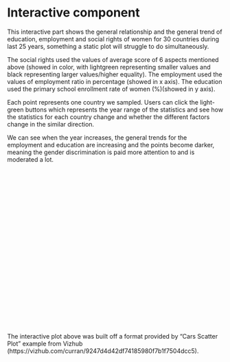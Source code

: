 # Interactive component

This interactive part shows the general relationship and the general trend of education, employment and social rights of women for 30 countries during last 25 years, something a static plot will struggle to do simultaneously.

The social rights used the values of average score of 6 aspects mentioned above (showed in color, with lightgreen representing smaller values and black representing larger values/higher equality). The employment used the values of employment ratio in percentage (showed in x axis). The education used the primary school enrollment rate of women (%)(showed in y axis).

Each point represents one country we sampled. Users can click the light-green buttons which represents the year range of the statistics and see how the statistics for each country change and whether the different factors change in the similar direction.
  
We can see when the year increases, the general trends for the employment and education are increasing and the points become darker, meaning the gender discrimination is paid more attention to and is moderated a lot.  

<script src="https://d3js.org/d3.v6.js"></script>
<svg width="688" height="500"></svg>

<script> 

  const svg = d3.select('svg');
  const width = +svg.attr('width');
  const height = +svg.attr('height');

  const render = data_1 => {
    const title = 'Social, Educational, and Employment Trends';
    const xValue_1 = d => d.emp1;
    const yValue_1 = d => d.educ1;
    const xValue_2 = d => d.emp2;
    const yValue_2 = d => d.educ2;
    const xValue_3 = d => d.emp3;
    const yValue_3 = d => d.educ3;
    const xValue_4 = d => d.emp4;
    const yValue_4 = d => d.educ4;
    const xValue_5 = d => d.emp5;
    const yValue_5 = d => d.educ5;
    const rValue_1 = d => d.Score1;
    const rValue_2 = d => d.Score2;
    const rValue_3 = d => d.Score3;
    const rValue_4 = d => d.Score4;
    const rValue_5 = d => d.Score5;
    const xAxisLabel = 'Employment';
    const yAxisLabel = 'Education';
    const circleRadius = 10;
    const margin = { top: 60, right: 40, bottom: 175, left: 150 };
    const innerWidth = width - margin.left - margin.right;
    const innerHeight = height - margin.top - margin.bottom;
    const xScale = d3.scaleLinear()
      .domain([40, 100])
      .range([0, innerWidth])
      .nice();
    const yScale = d3.scaleLinear()
      .domain([20, 180])
      .range([innerHeight, 0])
      .nice();
    const compute = d3.interpolate('lightgreen', 'black')
    const linear = d3.scaleLinear().domain([0.46, 1]).range([0, 1])
  	const myColor = d3.scaleLinear().domain([0.3, 1])
    	.range(["black", "green"]);
    const g = svg.append('g')
      .attr('transform', `translate(${margin.left},${margin.top})`);
    const xAxis = d3.axisBottom(xScale)
      .tickSize(-innerHeight)
      .tickPadding(15);
    const yAxis = d3.axisLeft(yScale)
      .tickSize(-innerWidth)
      .tickPadding(10);
    const yAxisG = g.append('g').call(yAxis);
    yAxisG.selectAll('.domain').remove();
    yAxisG.append('text')
        .attr('class', 'axis-label')
        .attr('y', -93)
        .attr('x', -innerHeight / 2)
        .attr('fill', 'black')
        .attr('transform', `rotate(-90)`)
        .attr('text-anchor', 'middle')
        .text(yAxisLabel);
    const xAxisG = g.append('g').call(xAxis)
      .attr('transform', `translate(0,${innerHeight})`);
    xAxisG.select('.domain').remove();
    xAxisG.append('text')
        .attr('class', 'axis-label')
        .attr('y', 75)
        .attr('x', innerWidth / 2)
        .attr('fill', 'black')
        .text(xAxisLabel);
    g.selectAll('circle').data(data_1)
      .enter().append('circle')
        .attr('cy', d => yScale(yValue_1(d)))
        .attr('cx', d => xScale(xValue_1(d)))
        .attr('r',  d => circleRadius)
    		.attr('fill', d => compute(linear(rValue_1(d))));
    g.append('text')
        .attr('class', 'title')
        .attr('y', -10)
        .text(title);

  var object_dataset = [
    {cx: 43, cy: 450, text: `1995-1999`,no:"r1"},
    {cx: 172, cy: 450, text: `2000-2004`,no:"r2"},
    {cx: 301, cy: 450, text: `2005-2009`,no:"r3"},
    {cx: 430, cy: 450, text: `2010-2014`,no:"r4"},
    {cx: 559, cy: 450, text: `2015-2019`,no:"r5"},
    ];

  svg.selectAll('rect').data(object_dataset)
    .enter().append('rect')
      .attr('x', d => d.cx + 50)
      .attr('y', d => d.cy - 30)
      .attr('width', 86)
      .attr('height', 50)
      .attr('fill', 'lightgreen')
      .attr('id', d => d.no);

  svg.select("rect#r2").on("click",function(data_1){
    svg.selectAll("rect").attr("fill","lightgreen")
    svg.select("rect#r2").attr("fill","green")
        svg.selectAll("circle").transition()
        .duration(2000)
        .attr('cy', d => yScale(yValue_2(d)))
        .attr('cx', d => xScale(xValue_2(d)))
        .attr('r',  d => circleRadius)
        .attr('fill', "red")
        .attr('fill', d => compute(linear(rValue_2(d))))})
      ;
          
  svg.select("rect#r1").on("click",function(data_1){
    svg.selectAll("rect").attr("fill","lightgreen")
    svg.select("rect#r1").attr("fill","green")
    svg.selectAll("circle").transition()
    .duration(2000)
    .attr('cy', d => yScale(yValue_1(d)))
    .attr('cx', d => xScale(xValue_1(d)))
    .attr('r',  d => circleRadius)
    .attr('fill', "red")
    .attr('fill', d => compute(linear(rValue_1(d))))})
  ;
          
  svg.select("rect#r3").on("click",function(data_1){
    svg.selectAll("rect").attr("fill","lightgreen")
    svg.select("rect#r3").attr("fill","green")
    svg.selectAll("circle").transition()
    .duration(2000)
    .attr('cy', d => yScale(yValue_3(d)))
    .attr('cx', d => xScale(xValue_3(d)))
    .attr('r',  d => circleRadius)
    .attr('fill', "red")
    .attr('fill', d => compute(linear(rValue_3(d))))})
  ;

  svg.select("rect#r4").on("click",function(data_1){
    svg.selectAll("rect").attr("fill","lightgreen")
    svg.select("rect#r4").attr("fill","green")
    svg.selectAll("circle").transition()
    .duration(2000)
    .attr('cy', d => yScale(yValue_4(d)))
    .attr('cx', d => xScale(xValue_4(d)))
    .attr('r',  d => circleRadius)
    .attr('fill', "red")
    .attr('fill', d => compute(linear(rValue_4(d))))})
  ;
  
  svg.select("rect#r5").on("click",function(data_1){
    svg.selectAll("rect").attr("fill","lightgreen")
    svg.select("rect#r5").attr("fill","green")
    svg.selectAll("circle").transition()
    .duration(2000)
    .attr('cy', d => yScale(yValue_5(d)))
    .attr('cx', d => xScale(xValue_5(d)))
    .attr('r',  d => circleRadius)
    .attr('fill', "red")
    .attr('fill', d => compute(linear(rValue_5(d))))})
  };

  d3.csv('https://raw.githubusercontent.com/yaojiaye00/final5702/main/data_all.csv')
    .then(data_1 => {
      data_1.forEach(d => {
        d.Score1 = +d.Score1;
        d.educ1 = +d.educ1; //Currently need to manually update based on input 
        d.emp1 = +d.emp1; //Same as above
        d.Score2 = +d.Score2;
        d.educ2 = +d.educ2; 
        d.emp2 = +d.emp2; 
        d.Score3 = +d.Score3;
        d.educ3 = +d.educ3; 
        d.emp3 = +d.emp3; 
        d.Score4 = +d.Score4;
        d.educ4 = +d.educ4; 
        d.emp4 = +d.emp4; 
        d.Score5 = +d.Score5;
        d.educ5 = +d.educ5; 
        d.emp5 = +d.emp5; 
      });
      render(data_1)
    });

  var object_dataset = [
    {cx: 43, cy: 450, text: `1995-1999`,no:"r1"},
    {cx: 172, cy: 450, text: `2000-2004`,no:"r2"},
    {cx: 301, cy: 450, text: `2005-2009`,no:"r3"},
    {cx: 430, cy: 450, text: `2010-2014`,no:"r4"},
    {cx: 559, cy: 450, text: `2015-2019`,no:"r5"},
    ];

  svg.selectAll('text').data(object_dataset)
    .enter().append('text')
      .attr('x', d => d.cx + 90)
      .attr('y', d => d.cy + 50)
      .text(d => d.text)
      .attr('fill', 'black')
      .attr('text-anchor', 'middle');

</script>


The interactive plot above was built off a format provided by "Cars Scatter Plot" example from Vizhub (https://vizhub.com/curran/9247d4d42df74185980f7b1f7504dcc5).  
  

